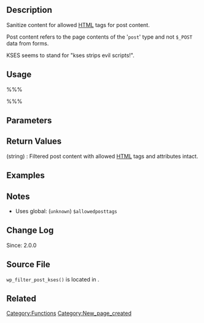 == Description ==
Sanitize content for allowed [[wikipedia:HTML|HTML]] tags for post content. 

Post content refers to the page contents of the '<tt>post</tt>' type and not <tt>$_POST</tt> data from forms.

KSES seems to stand for "kses strips evil scripts!".

== Usage ==
%%%<?php wp_filter_post_kses( $data ) ?>%%%

== Parameters ==
{{Parameter|$data|string|Post content to filter}}

== Return Values ==
; (string) : Filtered post content with allowed [[wikipedia:HTML|HTML]] tags and attributes intact.

== Examples ==
<!-- Need creative examples. Feel free to link to external examples. -->

== Notes ==
* Uses global: (<tt>unknown</tt>) <tt>$allowedposttags</tt>

== Change Log ==
Since: 2.0.0

== Source File ==
<!-- Need links to current source code files -->
<tt>wp_filter_post_kses()</tt> is located in {{Trac|wp-includes/kses.php}}.

== Related ==
<!--
    To Do:
    Need to find related functions.
    Need to create groups of functions and create templates to add them to a page quickly.
    Some functions may be related to many groups of functions.
-->

{{Tag Footer}}

[[Category:Functions]]
[[Category:New_page_created]]